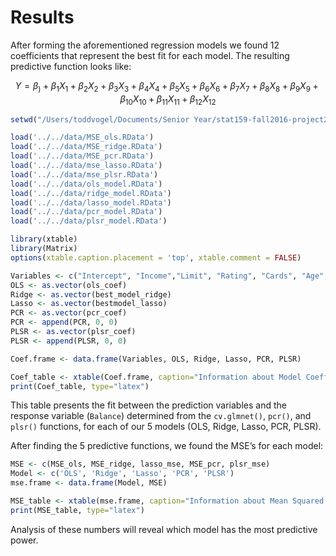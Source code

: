 # Results

After forming the aforementioned regression models we found 12 coefficients that represent the best fit for each model. The resulting predictive function looks like:

$$Y = \beta_) + \beta_1 X_1 + \beta_2 X_2 + \beta_3 X_3 + \beta_4 X_4 + \beta_5 X_5 + \beta_6 X_6 + \beta_7 X_7 + \beta_8 X_8 + \beta_9 X_9 + \beta_{10} X_{10} + \beta_{11} X_{11} + \beta_{12} X_{12}$$

```r
setwd("/Users/toddvogel/Documents/Senior Year/stat159-fall2016-project2/report/sections")

load('../../data/MSE_ols.RData')
load('../../data/MSE_ridge.RData')
load('../../data/MSE_pcr.RData')
load('../../data/mse_lasso.RData')
load('../../data/mse_plsr.RData')
load('../../data/ols_model.RData')
load('../../data/ridge_model.RData')
load('../../data/lasso_model.RData')
load('../../data/pcr_model.RData')
load('../../data/plsr_model.RData')

library(xtable)
library(Matrix)
options(xtable.caption.placement = 'top', xtable.comment = FALSE)
```

```r
Variables <- c("Intercept", "Income","Limit", "Rating", "Cards", "Age", "Education", "GenderFemale", "StudentYes", "MarriedYes", "EthnicityAsian", "EthnicityCaucasian")
OLS <- as.vector(ols_coef)
Ridge <- as.vector(best_model_ridge) 
Lasso <- as.vector(bestmodel_lasso) 
PCR <- as.vector(pcr_coef) 
PCR <- append(PCR, 0, 0)
PLSR <- as.vector(plsr_coef) 
PLSR <- append(PLSR, 0, 0)

Coef.frame <- data.frame(Variables, OLS, Ridge, Lasso, PCR, PLSR)

Coef_table <- xtable(Coef.frame, caption="Information about Model Coefficients", digits = 3)
print(Coef_table, type="latex")

```

This table presents the fit between the prediction variables and the response variable (`Balance`) determined from the `cv.glmnet()`, `pcr()`, and `plsr()` functions, for each of our 5 models (OLS, Ridge, Lasso, PCR, PLSR). 


After finding the 5 predictive functions, we found the MSE's for each model:

```r
MSE <- c(MSE_ols, MSE_ridge, lasso_mse, MSE_pcr, plsr_mse)
Model <- c('OLS', 'Ridge', 'Lasso', 'PCR', 'PLSR')
mse.frame <- data.frame(Model, MSE)

MSE_table <- xtable(mse.frame, caption="Information about Mean Squared Errors", digits = 3)
print(MSE_table, type="latex")
```

Analysis of these numbers will reveal which model has the most predictive power.
